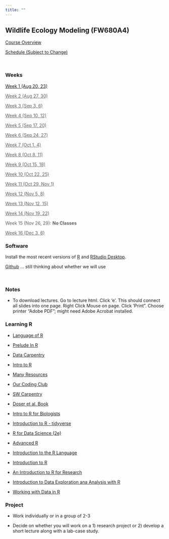 ```yaml
---
title: ""
---
```


## Wildlife Ecology Modeling (FW680A4)

<p><a href="CourseOverview.qmd">Course Overview</a></p>

<p><a href="schedule.qmd">Schedule (Subject to Change)</a></p>

<br>

::: {.panel-tabset}

### Weeks 



<p><a href="week1.qmd">Week 1 (Aug 20, 23)</a></p>

<p><a style="pointer-events: none; cursor: default; color:#606060"href="week3.qmd">Week 2 (Aug 27, 30)</a></p>

<p><a style="pointer-events: none; cursor: default; color:#606060"href="week3.qmd">Week 3 (Sep 3, 6)</a></p>

<p><a style="pointer-events: none; cursor: default; color:#606060"href="week5.qmd">Week 4 (Sep 10, 12)</a></p>

<p><a style="pointer-events: none; cursor: default; color:#606060"href="week6.qmd">Week 5 (Sep 17, 20)</a></p>

<p><a style="pointer-events: none; cursor: default; color:#606060"href="week7.qmd">Week 6 (Sep 24, 27)</a></p>

<p><a style="pointer-events: none; cursor: default; color:#606060"href="week8.qmd">Week 7 (Oct 1, 4)</a></p>

<p><a style="pointer-events: none; cursor: default; color:#606060"href="week9.qmd">Week 8 (Oct 8, 11)</a></p>

<p><a style="pointer-events: none; cursor: default; color:#606060"href="week10.qmd">Week 9 (Oct 15, 18)</a></p>

<p><a style="pointer-events: none; cursor: default; color:#606060"href="week11.qmd">Week 10 (Oct 22, 25)</a></p>

<p><a style="pointer-events: none; cursor: default; color:#606060"href="week12.qmd">Week 11 (Oct 29, Nov 1)</a></p>

<p><a style="pointer-events: none; cursor: default; color:#606060"href="week13.qmd">Week 12 (Nov 5, 8)</a></p>

<p><a style="pointer-events: none; cursor: default; color:#606060"href="week14.qmd">Week 13 (Nov 12, 15)</a></p>

<p><a style="pointer-events: none; cursor: default; color:#606060"href="week14.qmd">Week 14 (Nov 19, 22)</a></p>

<p style="color:#606060">Week 15 (Nov 26, 29): <b>No Classes</b></p>

<p><a style="pointer-events: none; cursor: default; color:#606060"href="week16.qmd">Week 16 (Dec 3, 6)</a></p>

### Software

Install the most recent versions of <a href="https://cran.r-project.org/">R</a> and <a href="https://www.rstudio.com/products/rstudio/download/">RStudio Desktop</a>.

<a href="https://github.com/">Github</a> ... still thinking about whether we will use

<br>

### Notes

-   To download lectures. Go to lecture html. Click 'e'. This should connect all slides into one page. Right Click Mouse on page. Click 'Print". Choose printer "Adobe PDF"; might need Adobe Acrobat installed. 



### Learning R


- [Language of R](https://bgerber123.github.io/R1day/#/the-language-of-r)

- [Prelude In R](http://preludeinr.com/r-basics/)

- [Data Carpentry](https://datacarpentry.org/R-ecology-lesson/)

- [Intro to R](https://intro2r.com/)

- [Many Resources](https://paulvanderlaken.com/2017/08/10/r-resources-cheatsheets-tutorials-books)

- [Our Coding Club](https://ourcodingclub.github.io/tutorials/intro-to-r/)

- [SW Carpentry](http://swcarpentry.github.io/r-novice-inflammation/)

- [Doser et al. Book](https://www.jeffdoser.com/files/for875/_book/)

- [Intro to R for Biologists](https://melbournebioinformatics.github.io/r-intro-biologists/intro_r_biologists.html#R_for_Biologists_course)

- [Introduction to R - tidyverse](https://bookdown.org/ansellbr/WEHI_tidyR_course_book/)

- [R for Data Science (2e)](https://r4ds.hadley.nz/)

- [Advanced R](https://adv-r.hadley.nz/index.html)

- [Introduction to the R Language](https://bookdown.org/mcwimberly/gdswr-book/introduction-to-the-r-language.html#matrices-and-lists)

- [Introduction to R](https://bookdown.org/palmjulia/r_intro_script/introduction.html)

- [An Introduction to R for Research](https://bookdown.org/rwnahhas/IntroToR/)

- [Introduction to Data Exploration ana Analysis with R](https://bookdown.org/mikemahoney218/IDEAR/)

- [Working with Data in R](https://bookdown.org/ejvanholm/WorkingWithData/)



### Project

-   Work individually or in a group of 2-3

-   Decide on whether you will work on a 1) research project or 2) develop a short lecture along with a lab-case study.

:::




